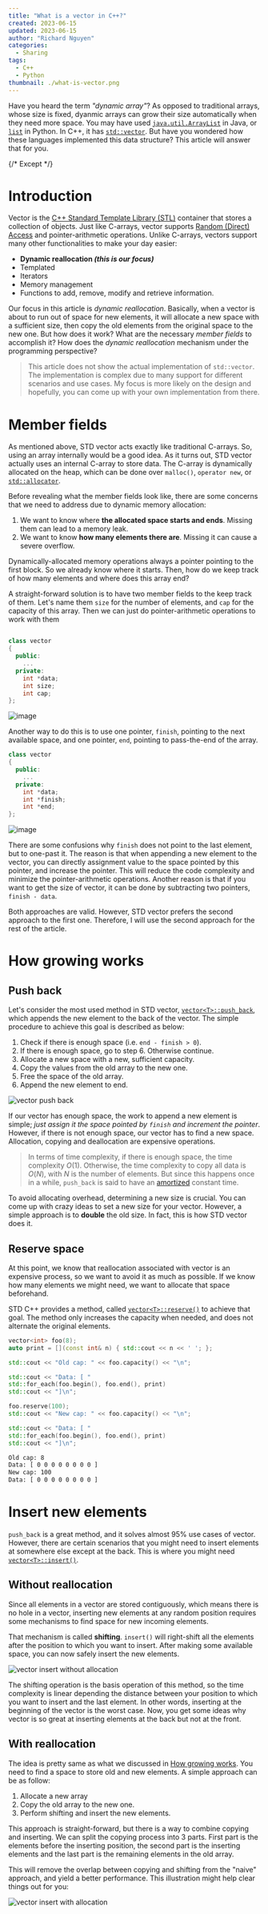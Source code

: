 ```yaml
---
title: "What is a vector in C++?"
created: 2023-06-15
updated: 2023-06-15
author: "Richard Nguyen"
categories:
  - Sharing
tags:
  - C++
  - Python
thumbnail: ./what-is-vector.png
---
```


Have you heard the term _"dynamic array"_? As opposed to traditional arrays, whose size is fixed, dyanmic arrays can grow their size automatically when they need more space. You may have used [`java.util.ArrayList`](https://docs.oracle.com/javase/8/docs/api/java/util/ArrayList.html) in Java, or [`list`](https://docs.python.org/3/tutorial/datastructures.html) in Python. In C++, it has [`std::vector`](https://en.cppreference.com/w/cpp/container/vector). But have you wondered how these languages implemented this data structure? This article will answer that for you.

{/* Except */}

# Introduction

Vector is the [C++ Standard Template Library (STL)](https://cplusplus.com/reference/stl/) container that stores a collection of objects. Just like C-arrays, vector supports [Random (Direct) Access](https://en.wikipedia.org/wiki/Random_access) and pointer-arithmetic operations. Unlike C-arrays, vectors support many other functionalities to make your day easier:

- **Dynamic reallocation _(this is our focus)_**
- Templated
- Iterators
- Memory management
- Functions to add, remove, modify and retrieve information.

Our focus in this article is _dynamic reallocation_. Basically, when a vector is about to run out of space for new elements, it will allocate a new space with a sufficient size, then copy the old elements from the original space to the new one. But how does it work? What are the necessary _member fields_ to accomplish it? How does the _dynamic reallocation_ mechanism under the programming perspective?

> This article does not show the actual implementation of `std::vector`.
> The implementation is complex due to many support for different scenarios
> and use cases. My focus is more likely on the design and hopefully, you can
> come up with your own implementation from there.

# Member fields

As mentioned above, STD vector acts exactly like traditional C-arrays. So, using an array internally would be a good idea. As it turns out, STD vector actually uses an internal C-array to store data. The C-array is dynamically allocated on the heap, which can be done over `malloc()`, `operator new`, or [`std::allocator`](https://en.cppreference.com/w/cpp/memory/allocator).

Before revealing what the member fields look like, there are some concerns that we need to address due to dynamic memory allocation:

1. We want to know where **the allocated space starts and ends**. Missing them can lead to a memory leak.
2. We want to know **how many elements there are**. Missing it can cause a severe overflow.

Dynamically-allocated memory operations always a pointer pointing to the first block. So we already know where it starts. Then, how do we keep track of how many elements and where does this array end?

A straight-forward solution is to have two member fields to the keep track of them. Let's name them `size` for the number of elements, and `cap` for the capacity of this array. Then we can just do pointer-arithmetic operations to work with them

```cpp title="vector.h"

class vector
{
  public:
    ...
  private:
    int *data;
    int size;
    int cap;
};
```

<div className="mt-8">

![image](./vector-size-cap.png "Vector with size and capacity")

</div>

Another way to do this is to use one pointer, `finish`, pointing to the next available space, and one pointer, `end`, pointing to pass-the-end of the array.

```cpp title=vector.h
class vector
{
  public:
    ...
  private:
    int *data;
    int *finish;
    int *end;
};
```

<div className="mt-8">

![image](./vector-two-pointers.png "Vector with two pointers")

</div>

There are some confusions why `finish` does not point to the last element, but to one-past it. The reason is that when appending a new element to the vector, you can directly assignment value to the space pointed by this pointer, and increase the pointer. This will reduce the code complexity and minimize the pointer-arithmetic operations. Another reason is that if you want to get the size of vector, it can be done by subtracting two pointers, `finish - data`.

Both approaches are valid. However, STD vector prefers the second approach to the first one. Therefore, I will use the second approach for the rest of the article.

# How growing works

## Push back

Let's consider the most used method in STD vector, [`vector<T>::push_back`](https://cplusplus.com/reference/vector/vector/push_back/), which appends the new element to the back of the vector. The simple procedure to achieve this goal is described as below:

1. Check if there is enough space (i.e. `end - finish > 0`).
2. If there is enough space, go to step 6. Otherwise continue.
3. Allocate a new space with a new, sufficient capacity.
4. Copy the values from the old array to the new one.
5. Free the space of the old array.
6. Append the new element to end.

![vector push back](./vector-push-back.png "Vector push_back (before & after)")

If our vector has enough space, the work to append a new element is simple; _just assign it the space pointed by `finish` and increment the pointer_. However, if there is not enough space, our vector has to find a new space. Allocation, copying and deallocation are expensive operations.

> In terms of time complexity, if there is enough space, the time complexity
> $O(1)$. Otherwise, the time complexity to copy all data is $O(N)$, with $N$
> is the number of elements. But since this happens once in a while,
> `push_back` is said to have an
> [amortized](https://en.wikipedia.org/wiki/Amortized_analysis) constant time.

To avoid allocating overhead, determining a new size is crucial. You can come up with crazy ideas to set a new size for your vector. However, a simple approach is to **double** the old size. In fact, this is how STD vector does it.

## Reserve space

At this point, we know that reallocation associated with vector is an expensive process, so we want to avoid it as much as possible. If we know how many elements we might need, we want to allocate that space beforehand.

STD C++ provides a method, called [`vector<T>::reserve()`](https://cplusplus.com/reference/vector/vector/reserve/) to achieve that goal. The method only increases the capacity when needed, and does not alternate the original elements.

```cpp title="main.cpp"
vector<int> foo(8);
auto print = [](const int& n) { std::cout << n << ' '; };

std::cout << "Old cap: " << foo.capacity() << "\n";

std::cout << "Data: [ "
std::for_each(foo.begin(), foo.end(), print)
std::cout << "]\n";

foo.reserve(100);
std::cout << "New cap: " << foo.capacity() << "\n";

std::cout << "Data: [ "
std::for_each(foo.begin(), foo.end(), print)
std::cout << "]\n";
```

```txt title="Output" showLineNumber=false enableCopy=false
Old cap: 8
Data: [ 0 0 0 0 0 0 0 0 ]
New cap: 100
Data: [ 0 0 0 0 0 0 0 0 ]
```

# Insert new elements

`push_back` is a great method, and it solves almost 95% use cases of vector. However, there are certain scenarios that you might need to insert elements at somewhere else except at the back. This is where you might need [`vector<T>::insert()`](https://cplusplus.com/reference/vector/vector/insert/).

## Without reallocation

Since all elements in a vector are stored contiguously, which means there is no
hole in a vector, inserting new elements at any random position requires some mechanisms to find space for new incoming elements.

That mechanism is called **shifting**. `insert()` will right-shift all the elements after the position to which you want to insert. After making some available space, you can now safely insert the new elements.

![vector insert without allocation](./vector-insert-no-alloc.png "Vector insert without allocation")

The shifting operation is the basis operation of this method, so the time complexity is linear depending the distance between your position to which you want to insert and the last element. In other words, inserting at the beginning of the vector is the worst case. Now, you get some ideas why vector is so great at inserting elements at the back but not at the front.

## With reallocation

The idea is pretty same as what we discussed in [How growing works](#how-growing-works). You need to find a space to store old and new elements. A simple approach can be as follow:

1. Allocate a new array
2. Copy the old array to the new one.
3. Perform shifting and insert the new elements.

This approach is straight-forward, but there is a way to combine copying and inserting. We can split the copying process into 3 parts. First part is the elements before the inserting position, the second part is the inserting elements and the last part is the remaining elements in the old array.

This will remove the overlap between copying and shifting from the "naive" approach, and yield a better performance. This illustration might help clear things out for you:

![vector insert with allocation](./vector-insert-with-alloc.png "Vector insert with allocation")
